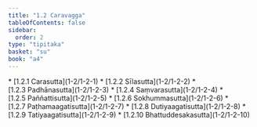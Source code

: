 ```yaml
---
title: "1.2 Caravagga"
tableOfContents: false
sidebar:
  order: 2
type: "tipitaka"
basket: "su"
book: "a4"
---
```



<DynamicBreadcrumb />



<TableOfContents book="a4" section="1.2">
* [1.2.1 Carasutta](1-2/1-2-1)
* [1.2.2 Sīlasutta](1-2/1-2-2)
* [1.2.3 Padhānasutta](1-2/1-2-3)
* [1.2.4 Saṃvarasutta](1-2/1-2-4)
* [1.2.5 Paññattisutta](1-2/1-2-5)
* [1.2.6 Sokhummasutta](1-2/1-2-6)
* [1.2.7 Paṭhamaagatisutta](1-2/1-2-7)
* [1.2.8 Dutiyaagatisutta](1-2/1-2-8)
* [1.2.9 Tatiyaagatisutta](1-2/1-2-9)
* [1.2.10 Bhattuddesakasutta](1-2/1-2-10)
</TableOfContents>
